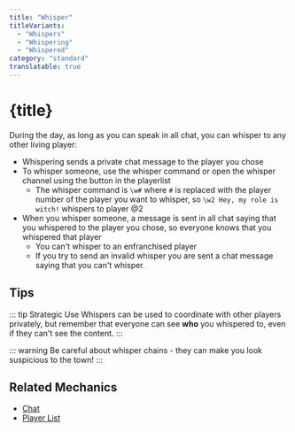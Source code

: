 ```yaml
---
title: "Whisper"
titleVariants:
  - "Whispers"
  - "Whispering"
  - "Whispered"
category: "standard"
translatable: true
---
```


# {title}

During the day, as long as you can speak in all chat, you can whisper to any other living player:

- Whispering sends a private chat message to the player you chose
- To whisper someone, use the whisper command or open the whisper channel using the button in the playerlist
  - The whisper command is `\w#` where `#` is replaced with the player number of the player you want to whisper, so `\w2 Hey, my role is witch!` whispers to player @2
- When you whisper someone, a message is sent in all chat saying that you whispered to the player you chose, so everyone knows that you whispered that player
  - You can't whisper to an enfranchised player
  - If you try to send an invalid whisper you are sent a chat message saying that you can't whisper.

## Tips

::: tip Strategic Use
Whispers can be used to coordinate with other players privately, but remember that everyone can see **who** you whispered to, even if they can't see the content.
:::

::: warning
Be careful about whisper chains - they can make you look suspicious to the town!
:::

## Related Mechanics

- [Chat](standard/chat)
- [Player List](standard/playerList)
